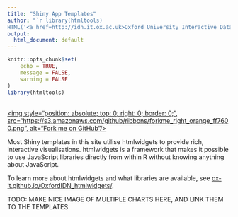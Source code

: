 ```yaml
---
title: "Shiny App Templates"
author: "`r library(htmltools)
HTML('<a href=http://idn.it.ox.ac.uk>Oxford University Interactive Data Network</a>')`"
output: 
  html_document: default
---
```


```r
knitr::opts_chunk$set(
	echo = TRUE,
	message = FALSE,
	warning = FALSE
)
library(htmltools)
```

<a href="https://github.com/ox-it/OxfordIDN_Shiny-App-Templates" target="blank">  
<img style="position: absolute; top: 0; right: 0; border: 0;",
             src="https://s3.amazonaws.com/github/ribbons/forkme_right_orange_ff7600.png",
             alt="Fork me on GitHub"/>
</a>

Most Shiny templates in this site utilise htmlwidgets to provide rich, interactive visualisations. htmlwidgets is a framework that makes it possible to use JavaScript libraries directly from within R without knowing anything about JavaScript.

To learn more about htmlwidgets and what libraries are available, see [ox-it.github.io/OxfordIDN_htmlwidgets/](http://ox-it.github.io/OxfordIDN_htmlwidgets/).

TODO: MAKE NICE IMAGE OF MULTIPLE CHARTS HERE, AND LINK THEM TO THE TEMPLATES.


